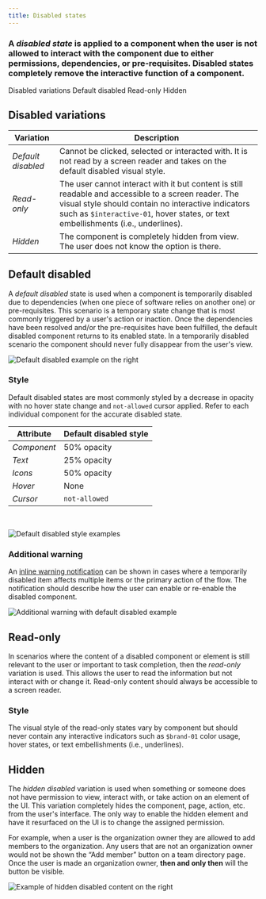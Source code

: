 ```yaml
---
title: Disabled states
---
```


### A _disabled state_ is applied to a component when the user is not allowed to interact with the component due to either permissions, dependencies, or pre-requisites. Disabled states completely remove the interactive function of a component.

<AnchorLinks>

<AnchorLink>Disabled variations</AnchorLink>
<AnchorLink>Default disabled</AnchorLink>
<AnchorLink>Read-only</AnchorLink>
<AnchorLink>Hidden</AnchorLink>

</AnchorLinks>

## Disabled variations

| Variation          | Description                                                                                                                                                                                                                                     |
| ------------------ | ----------------------------------------------------------------------------------------------------------------------------------------------------------------------------------------------------------------------------------------------- |
| _Default disabled_ | Cannot be clicked, selected or interacted with. It is not read by a screen reader and takes on the default disabled visual style.                                                                                                               |
| _Read-only_        | The user cannot interact with it but content is still readable and accessible to a screen reader. The visual style should contain no interactive indicators such as `$interactive-01`, hover states, or text embellishments (i.e., underlines). |
| _Hidden_           | The component is completely hidden from view. The user does not know the option is there.                                                                                                                                                       |

## Default disabled

A _default disabled_ state is used when a component is temporarily disabled due to dependencies (when one piece of software relies on another one) or pre-requisites. This scenario is a temporary state change that is most commonly triggered by a user's action or inaction. Once the dependencies have been resolved and/or the pre-requisites have been fulfilled, the default disabled component returns to its enabled state. In a temporarily disabled scenario the component should never fully disappear from the user's view.

![Default disabled example on the right](images/disabled-1.png)

### Style

Default disabled states are most commonly styled by a decrease in opacity with no hover state change and `not-allowed` cursor applied. Refer to each individual component for the accurate disabled state.

| Attribute   | Default disabled style |
| ----------- | ---------------------- |
| _Component_ | 50% opacity            |
| _Text_      | 25% opacity            |
| _Icons_     | 50% opacity            |
| _Hover_     | None                   |
| _Cursor_    | `not-allowed`          |

<br />

![Default disabled style examples](images/disabled-2.png)

### Additional warning

An [inline warning notification](/components/notification/code) can be shown in cases where a temporarily disabled item affects multiple items or the primary action of the flow. The notification should describe how the user can enable or re-enable the disabled component.

![Additional warning with default disabled example](images/disabled-3.png)

## Read-only

In scenarios where the content of a disabled component or element is still relevant to the user or important to task completion, then the _read-only_ variation is used. This allows the user to read the information but not interact with or change it. Read-only content should always be accessible to a screen reader.

### Style

The visual style of the read-only states vary by component but should never contain any interactive indicators such as `$brand-01` color usage, hover states, or text embellishments (i.e., underlines).

## Hidden

The _hidden disabled_ variation is used when something or someone does not have permission to view, interact with, or take action on an element of the UI. This variation completely hides the component, page, action, etc. from the user's interface. The only way to enable the hidden element and have it resurfaced on the UI is to change the assigned permission.

For example, when a user is the organization owner they are allowed to add members to the organization. Any users that are not an organization owner would not be shown the “Add member” button on a team directory page. Once the user is made an organization owner, **then and only then** will the button be visible.

![Example of hidden disabled content on the right](images/disabled-4.png)
